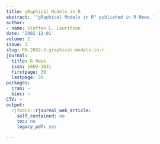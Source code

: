 ```yaml
---
title: gRaphical Models in R
abstract: '"gRaphical Models in R" published in R News.'
author: 
- name: Steffen L. Lauritzen
date: '2002-12-01'
volume: 2
issue: 3
slug: RN-2002-3-graphical-models-in-r
journal:
  title: R News
  issn: 1609-3631
  firstpage: 39
  lastpage: 39
packages:
  cran: ~
  bioc: ~
CTV: ~
output:
  rjtools::rjournal_web_article:
    self_contained: no
    toc: no
    legacy_pdf: yes

---
```

